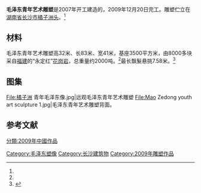 {{Infobox monument
|monument_name = 毛泽东青年艺术雕塑
|native_name   = 
|image         = Mao Zedong youth art sculpture 4.jpg
|caption       = 毛泽东青年艺术雕塑。
|location      = {{CHN}}[[湖南省|湖南省]][[长沙市|长沙市]][[橘子洲|橘子洲]]
|designer      = 
|type          = 雕塑
|material      = 
|length        ={{convert|83|m|ft}}
|width         ={{convert|41|m|ft}}
|height        = {{convert|32|m|ft}}
|begin         = 
|complete      = 2009年
|open          = 
|dedicated_to  =
| map_name     = China Hunan
|map_caption   =湖南省的位置。
|map_width     =
|coordinates   = {{coord|28.1710|N|112.9547|E|source:wikidata|display=title}}
|lat           =
|long          =
|extra         = 
}}
'''毛泽东青年艺术雕塑'''是2007年开工建造的，2009年12月20日完工。雕塑伫立在[[湖南省|湖南省]][[长沙市|长沙市]][[橘子洲头|橘子洲头]]。<ref name=" ab" />

== 材料 ==
毛泽东青年艺术雕塑高32米、长83米、宽41米，基座3500平方米，由8000多块采自[[福建|福建]]的“永定红”[[花岗岩|花岗岩]]，总重量约2000吨。<ref name="ab"/>最长飘髮悬挑7.58米。<ref name="ab">{{cite web|url=http://news.163.com/09/1210/12/5Q60HOB70001124J.html|title=《毛泽东青年艺术雕塑今日安装完毕》|date=2009-09-12|accessdate=2009-12-10|work=凤凰网|archive-url=https://web.archive.org/web/20190404003531/http://news.163.com/09/1210/12/5Q60HOB70001124J.html|archive-date=2019-04-04|dead-url=yes}}</ref>

== 图集 ==
<gallery>
File:橘子洲 青年毛泽东像.jpg|远观毛泽东青年艺术雕塑
File:Mao Zedong youth art sculpture 1.jpg|毛泽东青年艺术雕塑背面。
</gallery>
{{Commons category|Mao Zedong youth art sculpture|毛泽东青年艺术雕塑}}

== 参考文献 ==
{{Reflist}}

{{毛泽东}}
{{DEFAULTSORT:Mao毛泽东}}
[[Category:毛泽东塑像|Category:毛泽东塑像]]
[[Category:长沙建筑物|Category:长沙建筑物]]
[[Category:2009年雕塑作品|Category:2009年雕塑作品]]
[[分類:2009年中國作品|分類:2009年中國作品]]